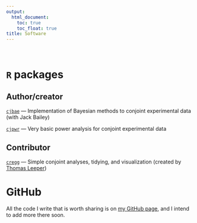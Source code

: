 ```yaml
---
output:
  html_document: 
    toc: true
    toc_float: true
title: Software
---
```


<br />  

# `R` packages

## Author/creator

[`cjbae`](https://github.com/mbarnfield/cjbae) --- Implementation of Bayesian methods to conjoint experimental data (with Jack Bailey)

[`cjpwr`](https://github.com/mbarnfield/cjpwr) --- Very basic power analysis for conjoint experimental data

## Contributor

[`cregg`](https://github.com/leeper/cregg) --- Simple conjoint analyses, tidying, and visualization (created by [Thomas Leeper](https://thomasleeper.com))

# GitHub

All the code I write that is worth sharing is on [my GitHub page](https://github.com/mbarnfield), and I intend to add more there soon.